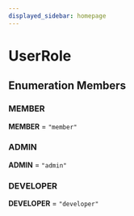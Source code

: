 ```yaml
---
displayed_sidebar: homepage
---
```



# UserRole

## Enumeration Members

### MEMBER

 **MEMBER** = `"member"`

### ADMIN

 **ADMIN** = `"admin"`

### DEVELOPER

 **DEVELOPER** = `"developer"`

